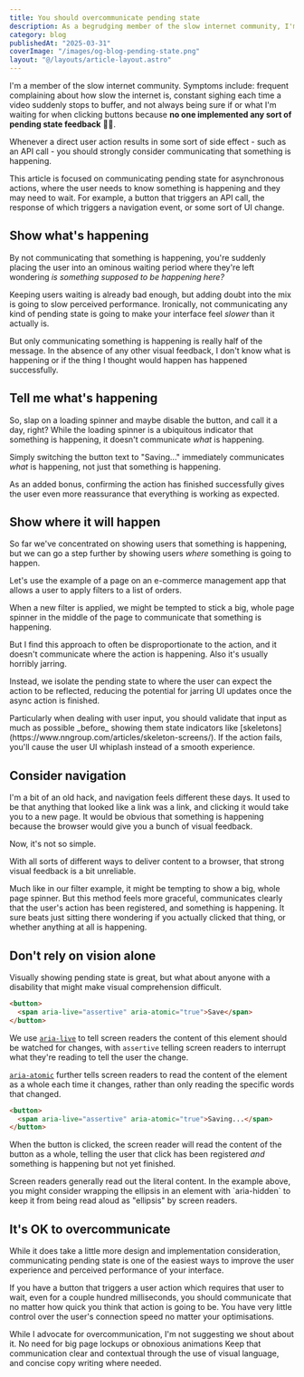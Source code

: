 ```yaml
---
title: You should overcommunicate pending state
description: As a begrudging member of the slow internet community, I'm appreciating the communication of pending state in interfaces now more than ever.
category: blog
publishedAt: "2025-03-31"
coverImage: "/images/og-blog-pending-state.png"
layout: "@/layouts/article-layout.astro"
---
```



I'm a member of the slow internet community. Symptoms include: frequent complaining about how slow the internet is, constant sighing each time a video suddenly stops to buffer, and not always being sure if or what I'm waiting for when clicking buttons because **no one implemented any sort of pending state feedback** 😮‍💨.

<Example
  name="pending-state-no-feedback"
  caption="Lack of interface feedback can leave users wondering, eventually leading to worry or frustration."
  client:load
/>

Whenever a direct user action results in some sort of side effect - such as an API call - you should strongly consider communicating that something is happening.

<Callout type="note" title="A slight caveat">
  This article is focused on communicating pending state for asynchronous
  actions, where the user needs to know something is happening and they may need
  to wait. For example, a button that triggers an API call, the response of
  which triggers a navigation event, or some sort of UI change.
</Callout>

## Show what's happening

By not communicating that something is happening, you're suddenly placing the user into an ominous waiting period where they're left wondering _is something supposed to be happening here?_

Keeping users waiting is already bad enough, but adding doubt into the mix is going to slow perceived performance. Ironically, not communicating any kind of pending state is going to make your interface feel _slower_ than it actually is.

<Example
  name="pending-state-with-feedback"
  caption="Adding a loading spinner and disabling the button tells me something is happening and I should wait."
  client:visible
/>

But only communicating something is happening is really half of the message. In the absence of any other visual feedback, I don't know what is happening or if the thing I thought would happen has happened successfully.

## Tell me what's happening

So, slap on a loading spinner and maybe disable the button, and call it a day, right? While the loading spinner is a ubiquitous indicator that something is happening, it doesn't communicate _what_ is happening.

<Example
  name="pending-state-with-context"
  caption="Updating labels to indicate what is happening is a simple way to communicate more context."
  client:visible
/>

Simply switching the button text to "Saving..." immediately communicates _what_ is happening, not just that something is happening.

As an added bonus, confirming the action has finished successfully gives the user even more reassurance that everything is working as expected.

## Show where it will happen

So far we've concentrated on showing users that something is happening, but we can go a step further by showing users _where_ something is going to happen.

Let's use the example of a page on an e-commerce management app that allows a user to apply filters to a list of orders.

When a new filter is applied, we might be tempted to stick a big, whole page spinner in the middle of the page to communicate that something is happening.

But I find this approach to often be disproportionate to the action, and it doesn't communicate where the action is happening. Also it's usually horribly jarring.

<Example
  name="pending-state-apply-filters"
  caption="Showing where the user can expect their action to be reflected reduces the potential for jarring UI updates."
  client:visible
/>

Instead, we isolate the pending state to where the user can expect the action to be reflected, reducing the potential for jarring UI updates once the async action is finished.

<Callout type="tip" title="Validate before you communicate">
  Particularly when dealing with user input, you should validate that input as
  much as possible _before_ showing them state indicators like
  [skeletons](https://www.nngroup.com/articles/skeleton-screens/). If the action
  fails, you'll cause the user UI whiplash instead of a smooth experience.
</Callout>

## Consider navigation

I'm a bit of an old hack, and navigation feels different these days. It used to be that anything that looked like a link was a link, and clicking it would take you to a new page. It would be obvious that something is happening because the browser would give you a bunch of visual feedback.

Now, it's not so simple.

With all sorts of different ways to deliver content to a browser, that strong visual feedback is a bit unreliable.

<Example
  name="pending-state-navigation"
  caption="Consider combining the above with prefetching and caching to further increase perceived performance."
  client:visible
/>

Much like in our filter example, it might be tempting to show a big, whole page spinner. But this method feels more graceful, communicates clearly that the user's action has been registered, and something is happening. It sure beats just sitting there wondering if you actually clicked that thing, or whether anything at all is happening.

## Don't rely on vision alone

Visually showing pending state is great, but what about anyone with a disability that might make visual comprehension difficult.

```html
<button>
  <span aria-live="assertive" aria-atomic="true">Save</span>
</button>
```

We use [`aria-live`](https://developer.mozilla.org/en-US/docs/Web/Accessibility/ARIA/Reference/Attributes/aria-live) to tell screen readers the content of this element should be watched for changes, with `assertive` telling screen readers to interrupt what they're reading to tell the user the change.

[`aria-atomic`](https://developer.mozilla.org/en-US/docs/Web/Accessibility/ARIA/Reference/Attributes/aria-atomic) further tells screen readers to read the content of the element as a whole each time it changes, rather than only reading the specific words that changed.

```html
<button>
  <span aria-live="assertive" aria-atomic="true">Saving...</span>
</button>
```

When the button is clicked, the screen reader will read the content of the button as a whole, telling the user that click has been registered _and_ something is happening but not yet finished.

<Callout type="tip" title="Be a considerate screen reader copy writer">
  Screen readers generally read out the literal content. In the example above,
  you might consider wrapping the ellipsis in an element with `aria-hidden` to
  keep it from being read aloud as "ellipsis" by screen readers.
</Callout>

## It's OK to overcommunicate

While it does take a little more design and implementation consideration, communicating pending state is one of the easiest ways to improve the user experience and perceived performance of your interface.

If you have a button that triggers a user action which requires that user to wait, even for a couple hundred milliseconds, you should communicate that no matter how quick you think that action is going to be. You have very little control over the user's connection speed no matter your optimisations.

While I advocate for overcommunication, I'm not suggesting we shout about it. No need for big page lockups or obnoxious animations Keep that communication clear and contextual through the use of visual language, and concise copy writing where needed.
